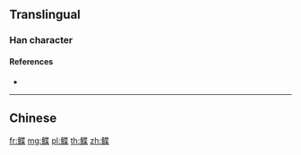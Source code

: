 {{character info/new}}
{{also|鰈}}
==Translingual==

===Han character===
{{Han char|rn=195|rad=鱼|as=09|sn=17|four=|canj=NMPTD|ids=⿰鱼枼}}

====References====
* {{Han ref|kx=1480.511|hdz=74700.030|uh=9CBD|ud=40125}}

----

==Chinese==
{{zh-see|鰈}}

[[fr:鲽]]
[[mg:鲽]]
[[pl:鲽]]
[[th:鲽]]
[[zh:鲽]]